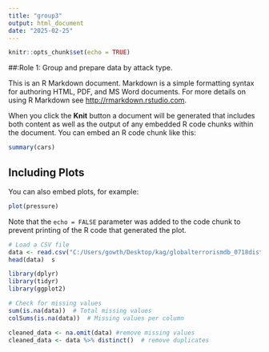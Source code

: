 ```yaml
---
title: "group3"
output: html_document
date: "2025-02-25"
---
```


```r
knitr::opts_chunk$set(echo = TRUE)
```

##:Role 1: Group and prepare data by attack type.

This is an R Markdown document. Markdown is a simple formatting syntax for authoring HTML, PDF, and MS Word documents. For more details on using R Markdown see <http://rmarkdown.rstudio.com>.

When you click the **Knit** button a document will be generated that includes both content as well as the output of any embedded R code chunks within the document. You can embed an R code chunk like this:

```r
summary(cars)
```

## Including Plots

You can also embed plots, for example:

```r
plot(pressure)
```

Note that the `echo = FALSE` parameter was added to the code chunk to prevent printing of the R code that generated the plot.

```r
# Load a CSV file
data <- read.csv("C:/Users/gowth/Desktop/kag/globalterrorismdb_0718dist.csv", header = TRUE, sep = ",")
head(data)  s


```
```r
library(dplyr)   
library(tidyr)  
library(ggplot2) 
```

```r

# Check for missing values
sum(is.na(data))  # Total missing values
colSums(is.na(data))  # Missing values per column

```
```r
cleaned_data <- na.omit(data) #remove missing values
cleaned_data <- data %>% distinct()  # remove duplicates

```

```r


```




